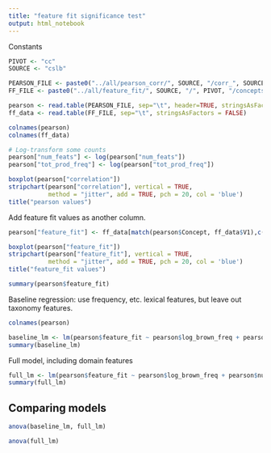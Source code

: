 ```yaml
---
title: "feature fit significance test"
output: html_notebook
---
```


Constants

```r
PIVOT <- "cc"
SOURCE <- "cslb"

PEARSON_FILE <- paste0("../all/pearson_corr/", SOURCE, "/corr_", SOURCE, "_", PIVOT, ".txt")
FF_FILE <- paste0("../all/feature_fit/", SOURCE, "/", PIVOT, "/concepts.txt")
```


```r
pearson <- read.table(PEARSON_FILE, sep="\t", header=TRUE, stringsAsFactors = FALSE)
ff_data <- read.table(FF_FILE, sep="\t", stringsAsFactors = FALSE)
```

```r
colnames(pearson)
colnames(ff_data)
```

```r
# Log-transform some counts
pearson["num_feats"] <- log(pearson["num_feats"])
pearson["tot_prod_freq"] <- log(pearson["tot_prod_freq"])
```


```r
boxplot(pearson["correlation"])
stripchart(pearson["correlation"], vertical = TRUE,
           method = "jitter", add = TRUE, pch = 20, col = 'blue')
title("pearson values")
```

Add feature fit values as another column.

```r
pearson["feature_fit"] <- ff_data[match(pearson$Concept, ff_data$V1),c("V2")]
```

```r
boxplot(pearson["feature_fit"])
stripchart(pearson["feature_fit"], vertical = TRUE,
           method = "jitter", add = TRUE, pch = 20, col = 'blue')
title("feature_fit values")
```


```r
summary(pearson$feature_fit)
```

Baseline regression: use frequency, etc. lexical features, but leave out taxonomy features.

```r
colnames(pearson)
```

```r
baseline_lm <- lm(pearson$feature_fit ~ pearson$log_brown_freq + pearson$num_feats + pearson$tot_prod_freq + pearson$polysemy)
summary(baseline_lm)
```

Full model, including domain features

```r
full_lm <- lm(pearson$feature_fit ~ pearson$log_brown_freq + pearson$num_feats + pearson$tot_prod_freq + pearson$polysemy + pearson$correlation)
summary(full_lm)
```

## Comparing models

```r
anova(baseline_lm, full_lm)
```

```r
anova(full_lm)
```

